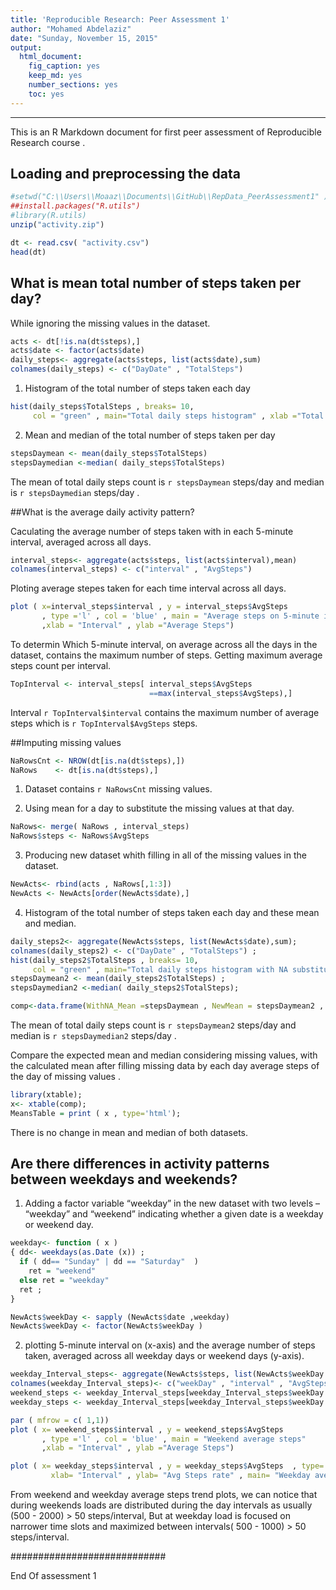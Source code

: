 ```yaml
---
title: 'Reproducible Research: Peer Assessment 1'
author: "Mohamed Abdelaziz"
date: "Sunday, November 15, 2015"
output:
  html_document:
    fig_caption: yes
    keep_md: yes
    number_sections: yes
    toc: yes
---
```

---

This is an R Markdown document for first peer assessment of Reproducible Research course . 

## Loading and preprocessing the data
```r
#setwd("C:\\Users\\Moaaz\\Documents\\GitHub\\RepData_PeerAssessment1" );
##install.packages("R.utils")
#library(R.utils)
unzip("activity.zip")

```
```r
dt <- read.csv( "activity.csv")
head(dt)
```

## What is mean total number of steps taken per day?
While  ignoring the missing values in the dataset.

```r
acts <- dt[!is.na(dt$steps),]
acts$date <- factor(acts$date) 
daily_steps<- aggregate(acts$steps, list(acts$date),sum)
colnames(daily_steps) <- c("DayDate" , "TotalSteps")
```

1. Histogram of the total number of steps taken each day

```r
hist(daily_steps$TotalSteps , breaks= 10, 
     col = "green" , main="Total daily steps histogram" , xlab ="Total steps count") 
```

2. Mean and median of the total number of steps taken per day

```r
stepsDaymean <- mean(daily_steps$TotalSteps)
stepsDaymedian <-median( daily_steps$TotalSteps)
```
The mean of total daily steps count is `r stepsDaymean` steps/day  and median is `r stepsDaymedian` steps/day  .


##What is the average daily activity pattern?

Caculating the average number of steps taken with in each 5-minute interval, averaged across all days.

```r
interval_steps<- aggregate(acts$steps, list(acts$interval),mean)
colnames(interval_steps) <- c("interval" , "AvgSteps")
```
Ploting average stepes taken for each time interval across all days.

```r
plot ( x=interval_steps$interval , y = interval_steps$AvgSteps 
       , type ='l' , col = 'blue' , main = "Average steps on 5-minute interval" 
       ,xlab = "Interval" , ylab ="Average Steps")
```

To determin Which 5-minute interval, on average across all the days in the dataset, contains the maximum number of steps. Getting maximum average steps count per interval.

```r
TopInterval <- interval_steps[ interval_steps$AvgSteps
                               ==max(interval_steps$AvgSteps),]

```

Interval `r TopInterval$interval` contains the maximum number of average steps which is `r TopInterval$AvgSteps` steps.

##Imputing missing values
```r
NaRowsCnt <- NROW(dt[is.na(dt$steps),])
NaRows    <- dt[is.na(dt$steps),]

```
1. Dataset contains `r NaRowsCnt` missing values.

2. Using mean for a day to substitute the missing values at that day.

``` r
NaRows<- merge( NaRows , interval_steps)
NaRows$steps <- NaRows$AvgSteps
```

3. Producing new dataset whith filling in all of the missing values in the dataset.
``` r
NewActs<- rbind(acts , NaRows[,1:3])
NewActs <- NewActs[order(NewActs$date),] 
```


4. Histogram of the total number of steps taken each day and these mean and median.
``` r
daily_steps2<- aggregate(NewActs$steps, list(NewActs$date),sum);
colnames(daily_steps2) <- c("DayDate" , "TotalSteps") ;
hist(daily_steps2$TotalSteps , breaks= 10, 
     col = "green" , main="Total daily steps histogram with NA substituted") ;
stepsDaymean2 <- mean(daily_steps2$TotalSteps) ;
stepsDaymedian2 <-median( daily_steps2$TotalSteps);

comp<-data.frame(WithNA_Mean =stepsDaymean , NewMean = stepsDaymean2 , WithNA_Median= stepsDaymedian , NewMedian = stepsDaymedian2) 

```

  The mean of total daily steps count is `r stepsDaymean2` steps/day  and median is     `r stepsDaymedian2` steps/day  .
  
 Compare the expected mean and median considering missing values, with the calculated mean after filling missing data by each day average steps of the day of missing values . 

``` r
library(xtable);
x<- xtable(comp);
MeansTable = print ( x , type='html');

```
  
  There is no change in mean and median of both datasets. 


## Are there differences in activity patterns between weekdays and weekends?


1.  Adding a factor variable "weekday" in the new dataset <with filled NA> with two levels – “weekday” and “weekend” indicating whether a given date is a weekday or weekend day.

```r
weekday<- function ( x )  
{ dd<- weekdays(as.Date (x)) ;
  if ( dd== "Sunday" | dd == "Saturday"  ) 
    ret = "weekend" 
  else ret = "weekday"    
  ret ;
}

NewActs$weekDay <- sapply (NewActs$date ,weekday)
NewActs$weekDay <- factor(NewActs$weekDay )
```

2. plotting 5-minute interval on (x-axis) and the average number of steps taken, averaged across all weekday days or weekend days (y-axis).

```r
weekday_Interval_steps<- aggregate(NewActs$steps, list(NewActs$weekDay , NewActs$interval ), mean)
colnames(weekday_Interval_steps)<- c("weekDay" , "interval" , "AvgSteps")
weekend_steps <- weekday_Interval_steps[weekday_Interval_steps$weekDay == "weekend",]
weekday_steps <- weekday_Interval_steps[weekday_Interval_steps$weekDay == "weekday",]

par ( mfrow = c( 1,1))
plot ( x= weekend_steps$interval , y = weekend_steps$AvgSteps 
       , type ='l' , col = 'blue' , main = "Weekend average steps"  
       ,xlab = "Interval" , ylab ="Average Steps")

plot ( x= weekday_steps$interval , y = weekday_steps$AvgSteps  , type='l' , col = 'green',
         xlab= "Interval" , ylab= "Avg Steps rate" , main= "Weekday average steps")

```

From weekend and weekday average steps trend plots, we can notice that during weekends loads are distributed during the day intervals as usually (500 - 2000) > 50 steps/interval, 
But at weekday load is focused on narrower time slots and maximized between intervals( 500 - 1000) > 50 steps/interval.


################## ############################ ##################################
End Of assessment 1 